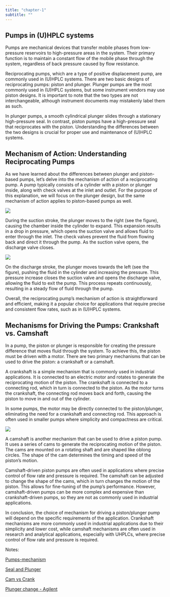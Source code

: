```yaml
---
title: "chapter-1"
subtitle: ""
---
```

## Pumps in (U)HPLC systems

Pumps are mechanical devices that transfer mobile phases from low-pressure reservoirs to high-pressure areas in the system. Their primary function is to maintain a constant flow of the mobile phase through the system, regardless of back pressure caused by flow resistance.

Reciprocating pumps, which are a type of positive displacement pump, are commonly used in (U)HPLC systems. There are two basic designs of reciprocating pumps: piston and plunger. Plunger pumps are the most commonly used in (U)HPLC systems, but some instrument vendors may use piston designs. It is important to note that the two types are not interchangeable, although instrument documents may mistakenly label them as such.

In plunger pumps, a smooth cylindrical plunger slides through a stationary high-pressure seal. In contrast, piston pumps have a high-pressure seal that reciprocates with the piston. Understanding the differences between the two designs is crucial for proper use and maintenance of (U)HPLC systems.

## Mechanism of Action: Understanding Reciprocating Pumps

As we have learned about the differences between plunger and piston-based pumps, let's delve into the mechanism of action of a reciprocating pump. A pump typically consists of a cylinder with a piston or plunger inside, along with check valves at the inlet and outlet. For the purpose of this explanation, we will focus on the plunger design, but the same mechanism of action applies to piston-based pumps as well.

![](plunger-vs-piston.jpg){fig-align="center"}

During the suction stroke, the plunger moves to the right (see the figure), causing the chamber inside the cylinder to expand. This expansion results in a drop in pressure, which opens the suction valve and allows fluid to enter through the inlet. The check valves prevent the fluid from flowing back and direct it through the pump. As the suction valve opens, the discharge valve closes.

![](mechanism-of-pump.jpg){fig-align="center"}

On the discharge stroke, the plunger moves towards the left (see the figure), pushing the fluid in the cylinder and increasing the pressure. This pressure increase closes the suction valve and opens the discharge valve, allowing the fluid to exit the pump. This process repeats continuously, resulting in a steady flow of fluid through the pump.

Overall, the reciprocating pump's mechanism of action is straightforward and efficient, making it a popular choice for applications that require precise and consistent flow rates, such as in (U)HPLC systems.

## Mechanisms for Driving the Pumps: Crankshaft vs. Camshaft

In a pump, the piston or plunger is responsible for creating the pressure difference that moves fluid through the system. To achieve this, the piston must be driven with a motor. There are two primary mechanisms that can be used to drive the piston: a crankshaft or a camshaft.

A crankshaft is a simple mechanism that is commonly used in industrial applications. It is connected to an electric motor and rotates to generate the reciprocating motion of the piston. The crankshaft is connected to a connecting rod, which in turn is connected to the piston. As the motor turns the crankshaft, the connecting rod moves back and forth, causing the piston to move in and out of the cylinder.

In some pumps, the motor may be directly connected to the piston/plunger, eliminating the need for a crankshaft and connecting rod. This approach is often used in smaller pumps where simplicity and compactness are critical.

![](cam-mechanism.jpg){fig-align="center"}

A camshaft is another mechanism that can be used to drive a piston pump. It uses a series of cams to generate the reciprocating motion of the piston. The cams are mounted on a rotating shaft and are shaped like oblong circles. The shape of the cam determines the timing and speed of the piston's motion.

Camshaft-driven piston pumps are often used in applications where precise control of flow rate and pressure is required. The camshaft can be adjusted to change the shape of the cams, which in turn changes the motion of the piston. This allows for fine-tuning of the pump's performance. However, camshaft-driven pumps can be more complex and expensive than crankshaft-driven pumps, so they are not as commonly used in industrial applications.

In conclusion, the choice of mechanism for driving a piston/plunger pump will depend on the specific requirements of the application. Crankshaft mechanisms are more commonly used in industrial applications due to their simplicity and lower cost, while camshaft mechanisms are often used in research and analytical applications, especially with UHPLCs, where precise control of flow rate and pressure is required.

Notes:

[Pumps-mechanism](https://www.youtube.com/watch?v=4OJTN0M1DBk&ab_channel=MachineTechVideoBlog)

[Seal and Plunger](https://www.youtube.com/watch?v=PGDDQbegHMg&ab_channel=jboogz26)

[Cam vs Crank](https://www.explainthatstuff.com/cranks-and-cams.html)

[Plunger change - Agilent](https://www.youtube.com/watch?v=vFUVHssMnx4&ab_channel=AgilentTechnologies)
